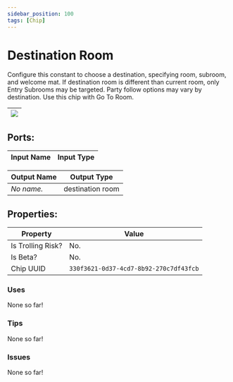 ```yaml
---
sidebar_position: 100
tags: [Chip]
---
```


# Destination Room


Configure this constant to choose a destination, specifying room, subroom, and welcome mat. If destination room is different than current room, only Entry Subrooms may be targeted. Party follow options may vary by destination. Use this chip with Go To Room.

| ![](https://images-ext-2.discordapp.net/external/MPmIaQzlEPmgGWlgi-WxBBXt0Bjv_zWPkg1y1f_sy3s/https/www.recroomcircuits.com/image/circuit/absolute-value?width=206&height=108) |
|-----|

## Ports:

| Input Name | Input Type |
|-----------|-----------|

| Output Name | Output Type |
|-----------|-----------|
| *No name.* | destination room |

## Properties:

| Property  | Value |
|-------------------|-----------|
| Is Trolling Risk? | No. |
| Is Beta? | No. |
| Chip UUID | `330f3621-0d37-4cd7-8b92-270c7df43fcb` |

### Uses

None so far!

### Tips

None so far!

### Issues

None so far!